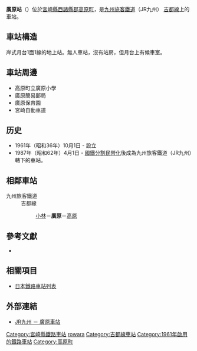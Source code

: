 {{noteTA
|T=zh-tw:廣原車站;zh-hk:廣原站;zh-cn:廣原站;
|1=zh-tw:廣原車站;zh-hk:廣原站;zh-cn:廣原站;}}
{{日本車站資訊
|公司色 = red
|文字色 = 
|站名 = 廣原站
|圖片 = Hirowara100110.JPG
|pxl = 
|圖片說明 = 
|日文原名 = 広原
|平假名 = ひろわら
|羅馬拼音 =  Hirowara
|副站名 = 
|所屬公司 = [[九州旅客鐵道|九州旅客鐵道]]（JR九州）
|所屬路線 = [[吉都線|吉都線]]
|前一站 = [[小林站_(宮崎縣)|小林]]
|前一站距離 = 4.0
|後一站距離 = 4.4
|後一站 =  [[高原站_(日本)|高原]]
|距離 = 30.8
|起點站 = [[吉松站|吉松]]
|電報略號 = ロワ
|車站編號 = 
|停站路線數 = 
|所在地 = [[宮崎縣|宮崎縣]][[西諸縣郡|西諸縣郡]][[高原町|高原町]]廣原
|車站構造 = 地面站
|月台配置 = 1面1線
|啟用年月日 = 1961年10月1日
|廢站年月日 = 
|乘客人數 = 
|上下車人次 = 16
|統計年度 = 2006
|轉車 = 
|備註 = 
|全寬備註 = 
}}
'''廣原站'''（{{jpn|j=広原駅|kyu=|hg=ひろわらえき|hgt=|rm=Hirowara eki|f=y}}）位於[[宮崎縣|宮崎縣]][[西諸縣郡|西諸縣郡]][[高原町|高原町]]，是[[九州旅客鐵道|九州旅客鐵道]]（JR九州）
[[吉都線|吉都線]]上的車站。

== 車站構造 ==
岸式月台1面1線的地上站。無人車站，沒有站房，但月台上有候車室。

== 車站周邊 ==
* 高原町立廣原小學
* 廣原簡易郵局
* 廣原保育園
* 宮崎自動車道

== 历史 ==
* 1961年（昭和36年）10月1日 - 設立
* 1987年（昭和62年）4月1日 - [[國鐵分割民營化|國鐵分割民營化]]後成為九州旅客鐵道（JR九州）轄下的車站。

== 相鄰車站 ==
; 九州旅客鐵道
: 吉都線
:: [[小林站_(宮崎縣)|小林]]－'''廣原'''－[[高原站_(日本)|高原]]

==參考文獻==
*{{cite book
  | author = 今尾惠介
  | title = {{lang|ja|日本鉄道旅行地図帳 12号・九州}}
  | publisher = 新潮社
  | series = {{lang|ja|日本鉄道旅行地図帳}}
  | year = 2008
  | isbn = 978-4-10-790030-2
}}

==相關項目==
* [[日本鐵路車站列表|日本鐵路車站列表]]

==外部連結==
* [http://www.jrkyushu.co.jp/railway/station/1191833_1601.html JR九州 － 廣原車站] {{Wayback|url=http://www.jrkyushu.co.jp/railway/station/1191833_1601.html |date=20201026175708 }}{{ja}}

{{吉都線}}
{{DEFAULTSORT:Hirowara}}
[[Category:宮崎縣鐵路車站|Category:宮崎縣鐵路車站]]
[[Category:日本鐵路車站_Hi|rowara]]
[[Category:吉都線車站|Category:吉都線車站]]
[[Category:1961年啟用的鐵路車站|Category:1961年啟用的鐵路車站]]
[[Category:高原町|Category:高原町]]